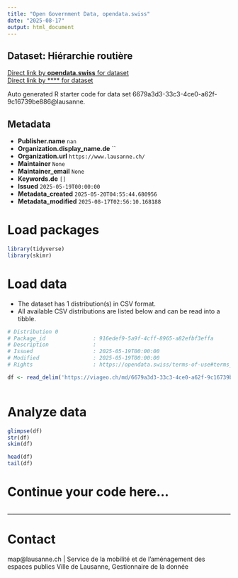 ```yaml
---
title: "Open Government Data, opendata.swiss"
date: "2025-08-17"
output: html_document
---
```


## Dataset: Hiérarchie routière



[Direct link by **opendata.swiss** for dataset](https://opendata.swiss/de/dataset/hierarchie-routiere)<br>
[Direct link by **** for dataset](https://viageo.ch/md/6679a3d3-33c3-4ce0-a62f-9c16739be886)

Auto generated R starter code for data set 6679a3d3-33c3-4ce0-a62f-9c16739be886@lausanne.

## Metadata

- **Publisher.name** `nan`
- **Organization.display_name.de** ``
- **Organization.url** `https://www.lausanne.ch/`
- **Maintainer** `None`
- **Maintainer_email** `None`
- **Keywords.de** `[]`
- **Issued** `2025-05-19T00:00:00`
- **Metadata_created** `2025-05-20T04:55:44.680956`
- **Metadata_modified** `2025-08-17T02:56:10.168188`


# Load packages

```r

library(tidyverse)
library(skimr)

```

# Load data

-   The dataset has 1 distribution(s) in CSV format.
-   All available CSV distributions are listed below and can be read into a tibble.

```r

# Distribution 0
# Package_id               : 916edef9-5a9f-4cff-8965-a82efbf3effa
# Description              : 
# Issued                   : 2025-05-19T00:00:00
# Modified                 : 2025-05-19T00:00:00
# Rights                   : https://opendata.swiss/terms-of-use#terms_by

df <- read_delim('https://viageo.ch/md/6679a3d3-33c3-4ce0-a62f-9c16739be886#downloadAction')



```

# Analyze data

```r

glimpse(df)
str(df)
skim(df)

head(df)
tail(df)

```

# Continue your code here...

```r

```

------------------------------------------------------------------------

# Contact

map@lausanne.ch | Service de la mobilité et de l’aménagement des espaces publics Ville de Lausanne, Gestionnaire de la donnée
